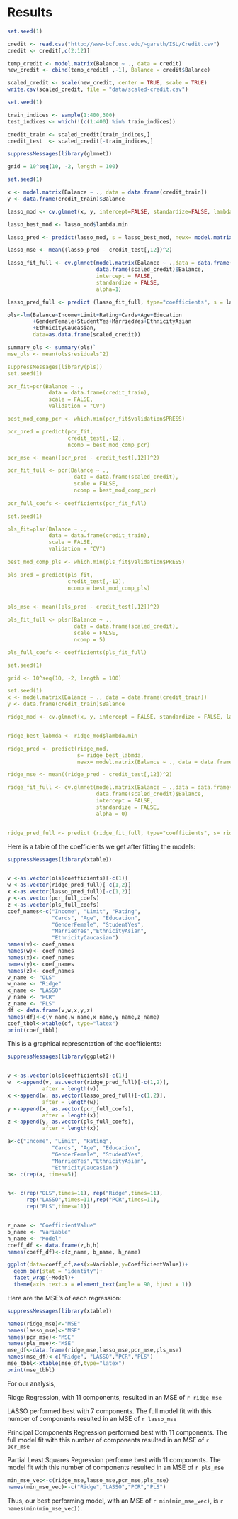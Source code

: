 # Results


```r

set.seed(1)

credit <- read.csv("http://www-bcf.usc.edu/~gareth/ISL/Credit.csv")
credit <- credit[,c(2:12)]

temp_credit <- model.matrix(Balance ~ ., data = credit)
new_credit <- cbind(temp_credit[ ,-1], Balance = credit$Balance)

scaled_credit <- scale(new_credit, center = TRUE, scale = TRUE)
write.csv(scaled_credit, file = "data/scaled-credit.csv")

set.seed(1)

train_indices <- sample(1:400,300)
test_indices <- which(!(c(1:400) %in% train_indices))

credit_train <- scaled_credit[train_indices,]
credit_test  <- scaled_credit[-train_indices,]

suppressMessages(library(glmnet))

grid = 10^seq(10, -2, length = 100)

set.seed(1)

x <- model.matrix(Balance ~ ., data = data.frame(credit_train))
y <- data.frame(credit_train)$Balance

lasso_mod <- cv.glmnet(x, y, intercept=FALSE, standardize=FALSE, lambda = grid, alpha=1)

lasso_best_mod <- lasso_mod$lambda.min

lasso_pred <- predict(lasso_mod, s = lasso_best_mod, newx= model.matrix(Balance ~ ., data = data.frame(credit_test)))

lasso_mse <- mean((lasso_pred - credit_test[,12])^2)

lasso_fit_full <- cv.glmnet(model.matrix(Balance ~ .,data = data.frame(scaled_credit)),
                            data.frame(scaled_credit)$Balance,
                            intercept = FALSE,
                            standardize = FALSE, 
                            alpha=1)

lasso_pred_full <- predict (lasso_fit_full, type="coefficients", s = lasso_best_mod)

ols<-lm(Balance~Income+Limit+Rating+Cards+Age+Education
        +GenderFemale+StudentYes+MarriedYes+EthnicityAsian
        +EthnicityCaucasian, 
        data=as.data.frame(scaled_credit))

summary_ols <- summary(ols)`
mse_ols <- mean(ols$residuals^2)

suppressMessages(library(pls))
set.seed(1)

pcr_fit=pcr(Balance ~ ., 
             data = data.frame(credit_train),
             scale = FALSE,
             validation = "CV")

best_mod_comp_pcr <- which.min(pcr_fit$validation$PRESS)

pcr_pred = predict(pcr_fit, 
                   credit_test[,-12],
                   ncomp = best_mod_comp_pcr)

pcr_mse <- mean((pcr_pred - credit_test[,12])^2)

pcr_fit_full <- pcr(Balance ~ .,
                     data = data.frame(scaled_credit),
                     scale = FALSE, 
                     ncomp = best_mod_comp_pcr)
                     
pcr_full_coefs <- coefficients(pcr_fit_full)

set.seed(1)

pls_fit=plsr(Balance ~ ., 
             data = data.frame(credit_train),
             scale = FALSE,
             validation = "CV")
             
best_mod_comp_pls <- which.min(pls_fit$validation$PRESS)

pls_pred = predict(pls_fit, 
                   credit_test[,-12],
                   ncomp = best_mod_comp_pls)


pls_mse <- mean((pls_pred - credit_test[,12])^2)

pls_fit_full <- plsr(Balance ~ .,
                     data = data.frame(scaled_credit),
                     scale = FALSE, 
                     ncomp = 5)

pls_full_coefs <- coefficients(pls_fit_full)

set.seed(1)

grid <- 10^seq(10, -2, length = 100)

set.seed(1)
x <- model.matrix(Balance ~ ., data = data.frame(credit_train))
y <- data.frame(credit_train)$Balance

ridge_mod <- cv.glmnet(x, y, intercept = FALSE, standardize = FALSE, lambda = grid, alpha = 0)


ridge_best_labmda <- ridge_mod$lambda.min

ridge_pred <- predict(ridge_mod,
                      s= ridge_best_labmda,
                      newx= model.matrix(Balance ~ ., data = data.frame(credit_test)))

ridge_mse <- mean((ridge_pred - credit_test[,12])^2)

ridge_fit_full <- cv.glmnet(model.matrix(Balance ~ .,data = data.frame(scaled_credit)),
                            data.frame(scaled_credit)$Balance, 
                            intercept = FALSE,
                            standardize = FALSE,
                            alpha = 0)


ridge_pred_full <- predict (ridge_fit_full, type="coefficients", s= ridge_best_labmda)
```




Here is a table of the coefficients we get after fitting the models:

```r
suppressMessages(library(xtable))


v <-as.vector(ols$coefficients)[-c(1)]
w <-as.vector(ridge_pred_full)[-c(1,2)]
x <-as.vector(lasso_pred_full)[-c(1,2)]
y <-as.vector(pcr_full_coefs)
z <-as.vector(pls_full_coefs)
coef_names<-c("Income", "Limit", "Rating", 
              "Cards", "Age", "Education", 
              "GenderFemale", "StudentYes", 
              "MarriedYes","EthnicityAsian",
              "EthnicityCaucasian")
names(v)<- coef_names
names(w)<- coef_names
names(x)<- coef_names
names(y)<- coef_names
names(z)<- coef_names
v_name <- "OLS"
w_name <- "Ridge"
x_name <- "LASSO"
y_name <- "PCR"
z_name <- "PLS"
df <- data.frame(v,w,x,y,z)
names(df)<-c(v_name,w_name,x_name,y_name,z_name)
coef_tbbl<-xtable(df, type="latex")
print(coef_tbbl)
```

This is a graphical representation of the coefficients:

```r
suppressMessages(library(ggplot2))


v <-as.vector(ols$coefficients)[-c(1)]
w  <-append(v, as.vector(ridge_pred_full)[-c(1,2)],
           after = length(v))
x <-append(w, as.vector(lasso_pred_full)[-c(1,2)],
           after = length(w))
y <-append(x, as.vector(pcr_full_coefs),
           after = length(x))
z <-append(y, as.vector(pls_full_coefs),
           after = length(x))

a<-c("Income", "Limit", "Rating", 
              "Cards", "Age", "Education", 
              "GenderFemale", "StudentYes", 
              "MarriedYes","EthnicityAsian",
              "EthnicityCaucasian")
b<- c(rep(a, times=5))


h<- c(rep("OLS",times=11), rep("Ridge",times=11),
      rep("LASSO",times=11),rep("PCR",times=11),
      rep("PLS",times=11))


z_name <- "CoefficientValue"
b_name <- "Variable"
h_name <- "Model"
coeff_df <- data.frame(z,b,h)
names(coeff_df)<-c(z_name, b_name, h_name)

ggplot(data=coeff_df,aes(x=Variable,y=CoefficientValue))+
  geom_bar(stat = "identity")+
  facet_wrap(~Model)+
  theme(axis.text.x = element_text(angle = 90, hjust = 1))
```

Here are the MSE's of each regression:

```r
suppressMessages(library(xtable))

names(ridge_mse)<-"MSE"
names(lasso_mse)<-"MSE"
names(pcr_mse)<-"MSE"
names(pls_mse)<-"MSE"
mse_df<-data.frame(ridge_mse,lasso_mse,pcr_mse,pls_mse)
names(mse_df)<-c("Ridge", "LASSO","PCR","PLS")
mse_tbbl<-xtable(mse_df,type="latex")
print(mse_tbbl)
```

  
  For our analysis, 
  
  Ridge Regression, with 11 components, resulted in an MSE of `r ridge_mse` 
  
  LASSO performed best with 7 components. The full model fit with this number of components resulted in an MSE of `r lasso_mse`
  
  Principal Components Regression performed best with 11 components. The full model fit with this number of components resulted in an MSE of `r pcr_mse`
  
  Partial Least Squares Regression performe best with 11 components. The model fit with this number of components resulted in an MSE of `r pls_mse`

```r
min_mse_vec<-c(ridge_mse,lasso_mse,pcr_mse,pls_mse)
names(min_mse_vec)<-c("Ridge","LASSO","PCR","PLS")
```

Thus, our best performing model, with an MSE of `r min(min_mse_vec)`, is `r names(min(min_mse_vec))`. 

